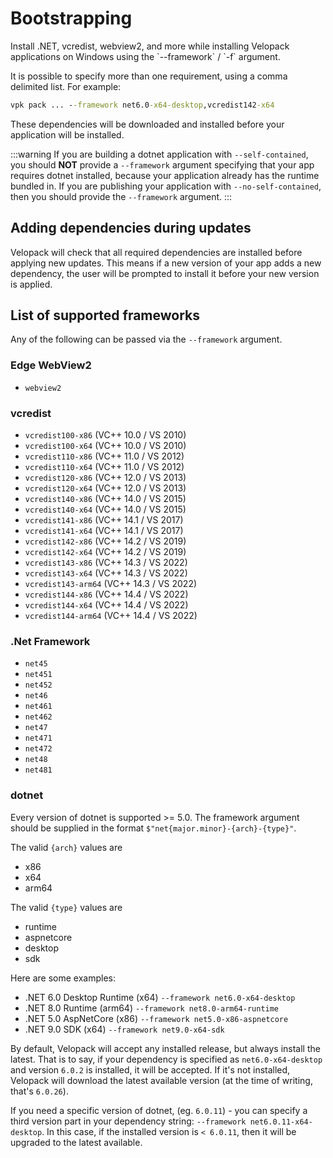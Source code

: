 # Bootstrapping
<AppliesTo win />
Install .NET, vcredist, webview2, and more while installing Velopack applications on Windows using the `--framework` / `-f` argument.

It is possible to specify more than one requirement, using a comma delimited list. For example:
```cmd
vpk pack ... --framework net6.0-x64-desktop,vcredist142-x64
```

These dependencies will be downloaded and installed before your application will be installed.

:::warning
If you are building a dotnet application with `--self-contained`, you should **NOT** provide a `--framework` argument specifying that your app requires dotnet installed, because your application already has the runtime bundled in. If you are publishing your application with `--no-self-contained`, then you should provide the `--framework` argument.
:::

## Adding dependencies during updates

Velopack will check that all required dependencies are installed before applying new updates. This means if a new version of your app adds a new dependency, the user will be prompted to install it before your new version is applied.

## List of supported frameworks
Any of the following can be passed via the `--framework` argument.

### Edge WebView2
- `webview2`

### vcredist
- `vcredist100-x86` (VC++ 10.0 / VS 2010)
- `vcredist100-x64` (VC++ 10.0 / VS 2010)
- `vcredist110-x86` (VC++ 11.0 / VS 2012)
- `vcredist110-x64` (VC++ 11.0 / VS 2012)
- `vcredist120-x86` (VC++ 12.0 / VS 2013)
- `vcredist120-x64` (VC++ 12.0 / VS 2013)
- `vcredist140-x86` (VC++ 14.0 / VS 2015)
- `vcredist140-x64` (VC++ 14.0 / VS 2015)
- `vcredist141-x86` (VC++ 14.1 / VS 2017)
- `vcredist141-x64` (VC++ 14.1 / VS 2017)
- `vcredist142-x86` (VC++ 14.2 / VS 2019)
- `vcredist142-x64` (VC++ 14.2 / VS 2019)
- `vcredist143-x86` (VC++ 14.3 / VS 2022)
- `vcredist143-x64` (VC++ 14.3 / VS 2022)
- `vcredist143-arm64` (VC++ 14.3 / VS 2022)
- `vcredist144-x86` (VC++ 14.4 / VS 2022)
- `vcredist144-x64` (VC++ 14.4 / VS 2022)
- `vcredist144-arm64` (VC++ 14.4 / VS 2022)

### .Net Framework
- `net45`
- `net451`
- `net452`
- `net46`
- `net461`
- `net462`
- `net47`
- `net471`
- `net472`
- `net48`
- `net481`

### dotnet
Every version of dotnet is supported >= 5.0. The framework argument should be supplied in the format `$"net{major.minor}-{arch}-{type}"`.

The valid `{arch}` values are
- x86
- x64
- arm64

The valid `{type}` values are
- runtime
- aspnetcore
- desktop
- sdk

Here are some examples:
- .NET 6.0 Desktop Runtime (x64)  `--framework net6.0-x64-desktop`
- .NET 8.0 Runtime (arm64)  `--framework net8.0-arm64-runtime`
- .NET 5.0 AspNetCore (x86)  `--framework net5.0-x86-aspnetcore`
- .NET 9.0 SDK (x64)  `--framework net9.0-x64-sdk`

By default, Velopack will accept any installed release, but always install the latest. That is to say, if your dependency is specified as `net6.0-x64-desktop` and version `6.0.2` is installed, it will be accepted. If it's not installed, Velopack will download the latest available version (at the time of writing, that's `6.0.26`). 

If you need a specific version of dotnet, (eg. `6.0.11`) - you can specify a third version part in your dependency string: `--framework net6.0.11-x64-desktop`. In this case, if the installed version is `< 6.0.11`, then it will be upgraded to the latest available.